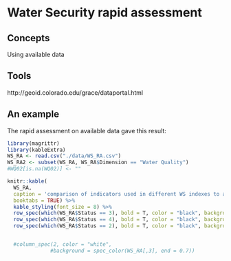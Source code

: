 # Water Security rapid assessment 

## Concepts

Using available data



## Tools

http://geoid.colorado.edu/grace/dataportal.html

## An example

The rapid assessment on available data gave this result:



```r
library(magrittr)
library(kableExtra)
WS_RA <- read.csv("./data/WS_RA.csv")
WS_RA2 <- subset(WS_RA, WS_RA$Dimension == "Water Quality")
#WQ02[is.na(WQ02)] <- ""

knitr::kable(
  WS_RA, 
  caption = 'comparison of indicators used in different WS indexes to assess water quality. ',
  booktabs = TRUE) %>% 
  kable_styling(font_size = 8) %>%
  row_spec(which(WS_RA$Status == 3), bold = T, color = "black", background = "gold")%>%
  row_spec(which(WS_RA$Status == 4), bold = T, color = "black", background = "red")%>%
  row_spec(which(WS_RA$Status == 2), bold = T, color = "black", background = "green")


  #column_spec(2, color = "white",
              #background = spec_color(WS_RA[,3], end = 0.7))
```


